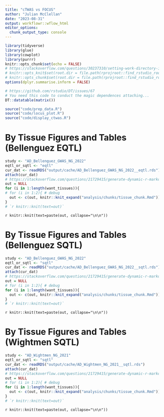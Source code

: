 ```yaml
---
title: "cTWAS vs FOCUS"
author: "Julian McClellan"
date: "2023-08-31"
output: workflowr::wflow_html
editor_options:
  chunk_output_type: console
---
```


```r
library(tidyverse)
library(glue)
library(cowplot)
library(purrr)
knitr::opts_chunk$set(echo = FALSE)
# https://stackoverflow.com/questions/30237310/setting-work-directory-in-knitr-using-opts-chunksetroot-dir-doesnt-wor
# knitr::opts_knit$set(root.dir = file.path(rprojroot::find_rstudio_root_file()))
# knitr::opts_chunk$set(root.dir = file.path(rprojroot::find_rstudio_root_file()))
options(dplyr.summarise.inform = FALSE)

# https://github.com/rstudio/DT/issues/67
# You need this code to conduct the magic dependences attaching...
DT::datatable(matrix())

source("code/prep_data.R")
source("code/locus_plot.R")
source("code/display_ctwas.R")
```

# By Tissue Figures and Tables (Bellenguez EQTL)

```r
study <- "AD_Bellenguez_GWAS_NG_2022"
eqtl_or_sqtl <- "eqtl"
cur_dat <- readRDS("output/cache/AD_Bellenguez_GWAS_NG_2022__eqtl.rds")
attach(cur_dat)
# https://stackoverflow.com/questions/21729415/generate-dynamic-r-markdown-blocks
out = NULL
for (i in 1:length(want_tissues)){
# for (i in 1:2){ # debug
  out <- c(out, knitr::knit_expand("analysis/chunks/tissue_chunk.Rmd"))
}
# `r knitr::knit(text=out)`
```

`r knitr::knit(text=paste(out, collapse="\n\n"))`

# By Tissue Figures and Tables (Bellenguez SQTL)

```r
study <- "AD_Bellenguez_GWAS_NG_2022"
eqtl_or_sqtl <- "sqtl"
cur_dat <- readRDS("output/cache/AD_Bellenguez_GWAS_NG_2022__sqtl.rds")
attach(cur_dat)
# https://stackoverflow.com/questions/21729415/generate-dynamic-r-markdown-blocks
out = NULL
# for (i in 1:2){ # debug
for (i in 1:length(want_tissues)){
  out <- c(out, knitr::knit_expand("analysis/chunks/tissue_chunk.Rmd"))
}
# `r knitr::knit(text=out)`
```

`r knitr::knit(text=paste(out, collapse="\n\n"))`


# By Tissue Figures and Tables (Wightmen SQTL)

```r
study <- "AD_Wightmen_NG_2021"
eqtl_or_sqtl <- "sqtl"
cur_dat <- readRDS("output/cache/AD_Wightmen_NG_2021__sqtl.rds")
attach(cur_dat)
# https://stackoverflow.com/questions/21729415/generate-dynamic-r-markdown-blocks
out = NULL
# for (i in 1:2){ # debug
for (i in 1:length(want_tissues)){
  out <- c(out, knitr::knit_expand("analysis/chunks/tissue_chunk.Rmd"))
}
# `r knitr::knit(text=out)`
```

`r knitr::knit(text=paste(out, collapse="\n\n"))`
